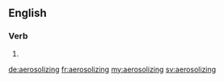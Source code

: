 ==English==

===Verb===
{{head|en|present participle}}

# {{present participle of|aerosolize|lang=en}}

[[de:aerosolizing]]
[[fr:aerosolizing]]
[[my:aerosolizing]]
[[sv:aerosolizing]]